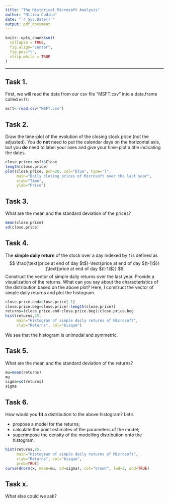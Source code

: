 ```yaml
---
title: "The Historical Microsoft Analysis"
author: "Milica Cudina"
date: "`r Sys.Date()`"
output: pdf_document
---
```

<!-- The author of this template is Dr. Gordan Zitkovic.-->
<!-- The code chunk below contains some settings that will  -->
<!-- make your R code look better in the output pdf file.  -->
<!-- If you are curious about what each option below does, -->
<!-- go to https://yihui.org/knitr/options/ -->
<!-- If not, feel free to disregard everything ...  -->
```r
knitr::opts_chunk$set(
  collapse = TRUE,
  fig.align="center",
  fig.pos="t",
  strip.white = TRUE
)
```
<!-- ... down to here. -->

---

## Task 1. 
First, we will read the data from our csv file "MSFT.csv" into a data.frame called `msft`:
```r
msft<-read.csv("MSFT.csv")
```

## Task 2.
Draw the time-plot of the evolution of the closing stock price (not the adjusted). You do **not** need to put the calendar days on the horizontal axis, but you **do** need to label your axes and give your time-plot a title indicating the dates.   
```r
close.price<-msft$Close
length(close.price)
plot(close.price, pch=20, col="blue", type="l",
     main="Daily closing prices of Microsoft over the last year", 
     xlab="Time",
     ylab="Price")
```

## Task 3. 
What are the mean and the standard deviation of the prices?
```r
mean(close.price)
sd(close.price)
```

## Task 4. 
The **simple daily return** of the stock over a day indexed by $t$ is defined as 
$$
\frac{\text{price at end of day $t$}-\text{price at end of day $(t-1)$}}{\text{price at end of day $(t-1)$}} 
$$
Construct the vector of simple daily returns over the last year. Provide a visualization of the returns. What can you say about the characteristics of the distribution based on the above plot?
Here, I construct the vector of simple daily returns and plot the histogram. 
```r
close.price.end=close.price[-1]
close.price.beg=close.price[-length(close.price)]
returns=(close.price.end-close.price.beg)/close.price.beg
hist(returns,25, 
     main="Histogram of simple daily returns of Microsoft",
     xlab="Returns", col="bisque")
```
We see that the histogram is unimodal and symmetric. 

## Task 5. 
What are the mean and the standard deviation of the returns?
```r
mu=mean(returns)
mu
sigma=sd(returns)
sigma
```

## Task 6. 
How would you **fit** a distribution to the above histogram? Let's 

* propose a model for the returns; 
* calculate the point estimates of the parameters of the model;
* superimpose the density of the modelling distribution onto the histogram. 

```r
hist(returns,25, 
     main="Histogram of simple daily returns of Microsoft",
     xlab="Returns", col="bisque", 
     prob=TRUE)
curve(dnorm(x, mean=mu, sd=sigma), col="brown", lwd=2, add=TRUE)
```

## Task x. 
What else could we ask? 
